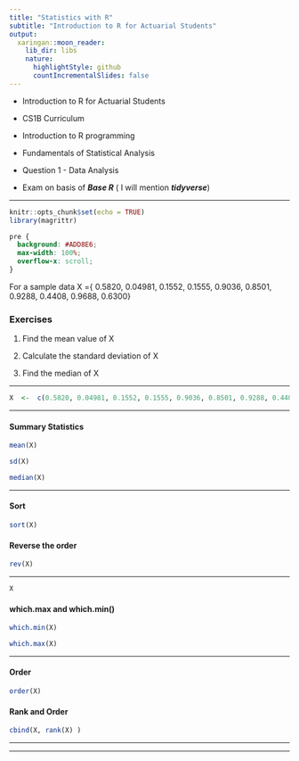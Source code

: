```yaml
---
title: "Statistics with R"
subtitle: "Introduction to R for Actuarial Students"
output:
  xaringan::moon_reader:
    lib_dir: libs
    nature:
      highlightStyle: github
      countIncrementalSlides: false
---
```


* Introduction to R for Actuarial Students

* CS1B Curriculum

* Introduction to R programming
* Fundamentals of Statistical Analysis

* Question 1 - Data Analysis
* Exam on basis of ***Base R*** ( I will mention ***tidyverse***)

---


```r
knitr::opts_chunk$set(echo = TRUE)
library(magrittr)
```

```css
pre {
  background: #ADD8E6;
  max-width: 100%;
  overflow-x: scroll;
}
```

For a sample data X =\{ 0.5820, 0.04981, 0.1552, 0.1555, 
0.9036, 0.8501, 0.9288, 0.4408, 
0.9688, 0.6300\}


### Exercises

1. Find the mean value of X 

2. Calculate the standard deviation of X 

3. Find the median of X 

---



```r
X  <-  c(0.5820, 0.04981, 0.1552, 0.1555, 0.9036, 0.8501, 0.9288, 0.4408, 0.9688, 0.6300)
```

---

#### Summary Statistics

```r
mean(X)
```

```r
sd(X)
```

```r
median(X)
```

---

#### Sort

```r
sort(X)
```

#### Reverse the order

```r
rev(X)
```



---


```r
X
```

#### which.max and which.min()

```r
which.min(X)
```

```r
which.max(X)
```

---

#### Order

```r
order(X)
```


#### Rank and Order

```r
cbind(X, rank(X) )
```

---

---